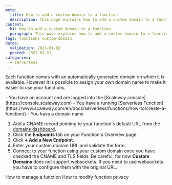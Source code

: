 ```yaml
---
meta:
  title: How to add a custom domain to a function
  description: This page explains how to add a custom domain to a function
content:
  h1: How to add a custom domain to a function
  paragraph: This page explains how to add a custom domain to a function
tags: functions custom-domain 
dates:
  validation: 2023-01-02
  posted: 2022-02-21
categories:
  - serverless
---
```


Each function comes with an automatically generated domain on which it is available. However it is possible to assign your own domain name to make it easier to use your functions.

<Macro id="iam-requirements" />

<Message type="requirement">
  - You have an account and are logged into the [Scaleway console](https://console.scaleway.com)
  - You have a running [Serverless Function](https://www.scaleway.com/en/docs/serverless/functions/how-to/create-a-function/)
  - You have a domain name 
</Message>

1. Add a CNAME record pointing to your function's default URL from the [domains dashboard](/network/domains-and-dns/how-to/manage-dns-records/).
2. Click the **Endpoints** tab on your Function's Overview page.
    <Lightbox src="scaleway-functions-domain.webp" alt="" />
3. Click **+ Add a New Endpoint**.
4. Enter your custom domain URL and validate the form.
5. Connect to your function using your custom domain once you have checked the CNAME and TLS fields.
    <Message type="note">
      Be careful, for now **Custom Domains** does not support websockets. If you need to use websockets you have to configure them with the original URL.
    </Message>


<Navigation title="See Also">
  <PreviousButton to="/serverless/functions/how-to/manage-a-function/">How to manage a function</PreviousButton>
  <NextButton to="/serverless/functions/how-to/modify-function-privacy/">How to modify function privacy</NextButton>
</Navigation>
